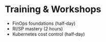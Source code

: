 
<Prose>

# Training & Workshops

- FinOps foundations (half‑day)
- RI/SP mastery (2 hours)
- Kubernetes cost control (half‑day)

</Prose>
